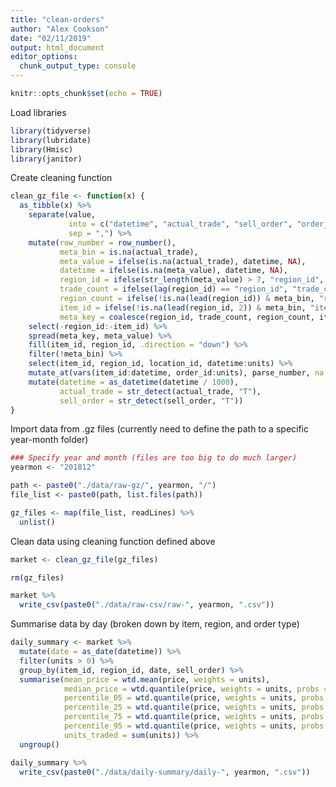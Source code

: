 ```yaml
---
title: "clean-orders"
author: "Alex Cookson"
date: "02/11/2019"
output: html_document
editor_options: 
  chunk_output_type: console
---
```


```r
knitr::opts_chunk$set(echo = TRUE)
```

Load libraries

```r
library(tidyverse)
library(lubridate)
library(Hmisc)
library(janitor)
```

Create cleaning function

```r
clean_gz_file <- function(x) {
  as_tibble(x) %>%
    separate(value,
             into = c("datetime", "actual_trade", "sell_order", "order_id", "price", "units", "location_id"),
             sep = ",") %>%
    mutate(row_number = row_number(),
           meta_bin = is.na(actual_trade),
           meta_value = ifelse(is.na(actual_trade), datetime, NA),
           datetime = ifelse(is.na(meta_value), datetime, NA),
           region_id = ifelse(str_length(meta_value) > 7, "region_id", NA),
           trade_count = ifelse(lag(region_id) == "region_id", "trade_count", NA),
           region_count = ifelse(!is.na(lead(region_id)) & meta_bin, "region_count", NA),
           item_id = ifelse(!is.na(lead(region_id, 2)) & meta_bin, "item_id", NA),
           meta_key = coalesce(region_id, trade_count, region_count, item_id)) %>%
    select(-region_id:-item_id) %>%
    spread(meta_key, meta_value) %>%
    fill(item_id, region_id, .direction = "down") %>%
    filter(!meta_bin) %>%
    select(item_id, region_id, location_id, datetime:units) %>%
    mutate_at(vars(item_id:datetime, order_id:units), parse_number, na = "None") %>%
    mutate(datetime = as_datetime(datetime / 1000),
           actual_trade = str_detect(actual_trade, "T"),
           sell_order = str_detect(sell_order, "T"))
}
```

Import data from .gz files (currently need to define the path to a specific year-month folder)

```r
### Specify year and month (files are too big to do much larger)
yearmon <- "201812"

path <- paste0("./data/raw-gz/", yearmon, "/")
file_list <- paste0(path, list.files(path))

gz_files <- map(file_list, readLines) %>%
  unlist()
```

Clean data using cleaning function defined above

```r
market <- clean_gz_file(gz_files)

rm(gz_files)

market %>%
  write_csv(paste0("./data/raw-csv/raw-", yearmon, ".csv"))
```

Summarise data by day (broken down by item, region, and order type)

```r
daily_summary <- market %>%
  mutate(date = as_date(datetime)) %>%
  filter(units > 0) %>%
  group_by(item_id, region_id, date, sell_order) %>%
  summarise(mean_price = wtd.mean(price, weights = units),
            median_price = wtd.quantile(price, weights = units, probs = 0.5),
            percentile_05 = wtd.quantile(price, weights = units, probs = 0.05),
            percentile_25 = wtd.quantile(price, weights = units, probs = 0.25),
            percentile_75 = wtd.quantile(price, weights = units, probs = 0.75),
            percentile_95 = wtd.quantile(price, weights = units, probs = 0.95),
            units_traded = sum(units)) %>%
  ungroup()

daily_summary %>%
  write_csv(paste0("./data/daily-summary/daily-", yearmon, ".csv"))
```
